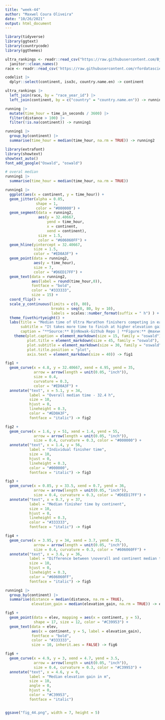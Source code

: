 ```yaml
---
title: "week-44"
author: "Maxwel Coura Oliveira"
date: "10/26/2021"
output: html_document
---
```



```r
library(tidyverse)
library(ggtext)
library(countrycode)
library(ggthemes)
```

```r
ultra_rankings <- readr::read_csv("https://raw.githubusercontent.com/BjnNowak/UltraTrailRunning/main/ranking_with_seconds.csv") |> 
  janitor::clean_names()
race <- readr::read_csv('https://raw.githubusercontent.com/rfordatascience/tidytuesday/master/data/2021/2021-10-26/race.csv')
```

```r
codelist |> 
  dplyr::select(continent, iso3c, country.name.en) -> continent
```

```r
ultra_rankings |> 
  left_join(race, by = "race_year_id") |> 
  left_join(continent, by = c("country" = "country.name.en")) -> running
```

```r
running |> 
  mutate(time_hour = time_in_seconds / 3600) |> 
  filter(distance > 100) |> 
  filter(!is.na(continent)) -> running1
```


```r
running1 |> 
  group_by(continent) |> 
  summarise(time_hour = median(time_hour, na.rm = TRUE)) -> running2
```

```r
library(extrafont)
library(showtext)
showtext_auto()
font_add_google("Oswald", "oswald") 
```


```r
# overal median
running1 |> 
  summarise(time_hour = median(time_hour, na.rm = TRUE))
```


```r
running1 |> 
  ggplot(aes(x = continent, y = time_hour)) +
  geom_jitter(alpha = 0.05, 
              shape = 1, 
              color = "#000000") +
  geom_segment(data = running2, 
               aes(y = 32.40667, 
                   yend = time_hour,
                   x = continent, 
                   xend = continent),
               size = 1.5,
               color = "#606060FF") +
  geom_hline(yintercept = 32.40667, 
             size = 1.5, 
             color = "#ED0A3F") +
  geom_point(data = running2, 
             aes(y = time_hour), 
             size = 7, 
             color = "#D6ED17FF") +
  geom_text(data = running2, 
            aes(label = round(time_hour,0)),
            fontface = "bold",
            color = "#333333",
            size = 15) +
  coord_flip() +
  scale_y_continuous(limits = c(0, 80), 
                     breaks = seq(0, 80, by = 10),
                     labels = scales::number_format(suffix = " h") ) +
  theme_fivethirtyeight() +
  labs(title = "Median time of Ultra Marathon finishers competing in each continent",
       subtitle = "It takes more time to finish at higher elevation gain",
       caption = "**Source:** BjnNowak-Github Repo | **Figure:** @maxwelco") +
    theme(plot.caption = element_markdown(size = 15, family = "oswald"),
          plot.title = element_markdown(size = 45, family = "oswald"),
          plot.subtitle = element_markdown(size = 30, family = "oswald"),
          plot.title.position = "plot",
          axis.text = element_markdown(size = 40)) -> fig1
```


```r
fig1 +
  geom_curve(x = 4.8, y = 32.40667, xend = 4.95, yend = 35,
             arrow = arrow(length = unit(0.05, "inch")), 
             size = 0.4, 
             curvature = 0.3, 
             color = "#ED0A3F") +
  annotate("text", x = 5.1, y = 34, 
           label = "Overall median time - 32.4 h", 
           size = 10,
           hjust = 0,
           lineheight = 0.3,
           color = "#ED0A3F",
           fontface = "italic") -> fig2
```


```r
fig2 +
  geom_curve(x = 1.6, y = 51, xend = 1.4, yend = 55,
             arrow = arrow(length = unit(0.05, "inch")), 
             size = 0.4, curvature = 0.3, color = "#000000") +
  annotate("text", x = 1.4, y = 56, 
           label = "Individual finisher time", 
           size = 10,
           hjust = 0,
           lineheight = 0.3,
           color = "#000000",
           fontface = "italic") -> fig3
```


```r
fig3 +
  geom_curve(x = 0.85, y = 33.5, xend = 0.7, yend = 36,
             arrow = arrow(length = unit(0.05, "inch")), 
             size = 0.4, curvature = 0.3, color = "#D6ED17FF") +
  annotate("text", x = 0.7, y = 37, 
           label = "Median finisher time by continent", 
           size = 10,
           hjust = 0,
           lineheight = 0.3,
           color = "#333333",
           fontface = "italic") -> fig4
```


```r
fig4 +
  geom_curve(x = 3.95, y = 34, xend = 3.7, yend = 35,
             arrow = arrow(length = unit(0.05, "inch")), 
             size = 0.4, curvature = 0.3, color = "#606060FF") +
  annotate("text", x = 3.6, y = 36, 
           label = "Difference between \noverall and continent median time", 
           size = 10,
           hjust = 0,
           lineheight = 0.3,
           color = "#606060FF",
           fontface = "italic") -> fig5
```
```r
running1 |> 
  group_by(continent) |> 
  summarise(distance = median(distance, na.rm = TRUE),
            elevation_gain = median(elevation_gain, na.rm = TRUE)) -> elev
```

```r
fig5 +
  geom_point(data = elev, mapping = aes(x = continent, y = 5),
             shape = 17, size = 12, color = "#C39953") +
  geom_text(data = elev, 
            aes(x = continent, y = 5, label = elevation_gain),
            fontface = "bold",
            color = "#333333",
            size = 10, inherit.aes = FALSE) -> fig6
```


```r
fig6 +
  geom_curve(x = 4.9, y = 3, xend = 4.7, yend = 3.5,
             arrow = arrow(length = unit(0.05, "inch")), 
             size = 0.4, curvature = 0.3, color = "#C39953") +
  annotate("text", x = 4.6, y = 0, 
           label = "Median elevation gain in m",
           size = 10,
           angle = 0,
           hjust = 0,
           color = "#C39953",
           fontface = "italic")


ggsave("fig_44.png", width = 7, height = 5)
```








